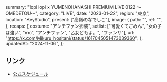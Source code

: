   summary: "lopi lopi × YUMENOHANASHI PREMIUM LIVE 0122 〜OMEDETOU〜",
  category: "LIVE",
  date: "2023-01-22",
  region: "東京",
  location: "KeyStudio",
  present: ["高嶺のなでしこ"],
  image: {
    path: "",
    ref: "",
  },
  recaps: {
    costume: "アンチファン衣装",
    setlist: ["可愛くてごめん", "女の子は強い", "mc", "アンチファン", "乙女どもよ。", "ファンサ"],
    url: "https://x.com/Mikuru_hositani/status/1617045051473039360",
  },
  updatedAt: "2024-11-06",
};

## リンク

- [公式スケジュール](https://takanenonadeshiko.jp/?p=656)
